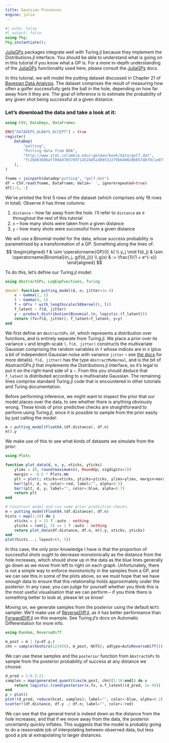 ```yaml
---
title: Gaussian Processes
engine: julia
---
```


```julia
#| echo: false
#| output: false
using Pkg;
Pkg.instantiate();
```

[JuliaGPs](https://github.com/JuliaGaussianProcesses/#welcome-to-juliagps) packages integrate well with Turing.jl because they implement the Distributions.jl
interface.
You should be able to understand what is going on in this tutorial if you know what a GP is.
For a more in-depth understanding of the
[JuliaGPs](https://github.com/JuliaGaussianProcesses/#welcome-to-juliagps) functionality
used here, please consult the
[JuliaGPs](https://github.com/JuliaGaussianProcesses/#welcome-to-juliagps) docs.

In this tutorial, we will model the putting dataset discussed in Chapter 21 of
[Bayesian Data Analysis](http://www.stat.columbia.edu/%7Egelman/book/).
The dataset comprises the result of measuring how often a golfer successfully gets the ball
in the hole, depending on how far away from it they are.
The goal of inference is to estimate the probability of any given shot being successful at a
given distance.

### Let's download the data and take a look at it:

```julia
using CSV, DataDeps, DataFrames

ENV["DATADEPS_ALWAYS_ACCEPT"] = true
register(
    DataDep(
        "putting",
        "Putting data from BDA",
        "http://www.stat.columbia.edu/~gelman/book/data/golf.dat",
        "fc28d83896af7094d765789714524d5a389532279b64902866574079c1a977cc",
    ),
)

fname = joinpath(datadep"putting", "golf.dat")
df = CSV.read(fname, DataFrame; delim=' ', ignorerepeated=true)
df[1:5, :]
```

We've printed the first 5 rows of the dataset (which comprises only 19 rows in total).
Observe it has three columns:

 1. `distance` -- how far away from the hole. I'll refer to `distance` as `d` throughout the rest of this tutorial
 2. `n` -- how many shots were taken from a given distance
 3. `y` -- how many shots were successful from a given distance

We will use a Binomial model for the data, whose success probability is parametrised by a
transformation of a GP. Something along the lines of:
$$
\begin{aligned}
f & \sim \operatorname{GP}(0, k) \\
y_j \mid f(d_j) & \sim \operatorname{Binomial}(n_j, g(f(d_j))) \\
g(x) & := \frac{1}{1 + e^{-x}}
\end{aligned}
$$

To do this, let's define our Turing.jl model:

```julia
using AbstractGPs, LogExpFunctions, Turing

@model function putting_model(d, n; jitter=1e-4)
    v ~ Gamma(2, 1)
    l ~ Gamma(4, 1)
    f = GP(v * with_lengthscale(SEKernel(), l))
    f_latent ~ f(d, jitter)
    y ~ product_distribution(Binomial.(n, logistic.(f_latent)))
    return (fx=f(d, jitter), f_latent=f_latent, y=y)
end
```

We first define an `AbstractGPs.GP`, which represents a distribution over functions, and
is entirely separate from Turing.jl.
We place a prior over its variance `v` and length-scale `l`.
`f(d, jitter)` constructs the multivariate Gaussian comprising the random variables
in `f` whose indices are in `d` (plus a bit of independent Gaussian noise with variance
`jitter` -- see [the docs](https://juliagaussianprocesses.github.io/AbstractGPs.jl/dev/api/#FiniteGP-and-AbstractGP)
for more details).
`f(d, jitter)` has the type `AbstractMvNormal`, and is the bit of AbstractGPs.jl that implements the
Distributions.jl interface, so it's legal to put it on the right-hand side
of a `~`.
From this you should deduce that `f_latent` is distributed according to a multivariate
Gaussian.
The remaining lines comprise standard Turing.jl code that is encountered in other tutorials
and Turing documentation.

Before performing inference, we might want to inspect the prior that our model places over
the data, to see whether there is anything obviously wrong.
These kinds of prior predictive checks are straightforward to perform using Turing.jl, since
it is possible to sample from the prior easily by just calling the model:

```julia
m = putting_model(Float64.(df.distance), df.n)
m().y
```

We make use of this to see what kinds of datasets we simulate from the prior:

```julia
using Plots

function plot_data(d, n, y, xticks, yticks)
    ylims = (0, round(maximum(n), RoundUp; sigdigits=2))
    margin = -0.5 * Plots.mm
    plt = plot(; xticks=xticks, yticks=yticks, ylims=ylims, margin=margin, grid=false)
    bar!(plt, d, n; color=:red, label="", alpha=0.5)
    bar!(plt, d, y; label="", color=:blue, alpha=0.7)
    return plt
end

# Construct model and run some prior predictive checks.
m = putting_model(Float64.(df.distance), df.n)
hists = map(1:20) do j
    xticks = j > 15 ? :auto : nothing
    yticks = rem(j, 5) == 1 ? :auto : nothing
    return plot_data(df.distance, df.n, m().y, xticks, yticks)
end
plot(hists...; layout=(4, 5))
```

In this case, the only prior knowledge I have is that the proportion of successful shots
ought to decrease monotonically as the distance from the hole increases, which should show
up in the data as the blue lines generally go down as we move from left to right on each
graph.
Unfortunately, there is not a simple way to enforce monotonicity in the samples from a GP,
and we can see this in some of the plots above, so we must hope that we have enough data to
ensure that this relationship holds approximately under the posterior.
In any case, you can judge for yourself whether you think this is the most useful
visualisation that we can perform -- if you think there is something better to look at,
please let us know!

Moving on, we generate samples from the posterior using the default `NUTS` sampler.
We'll make use of [ReverseDiff.jl](https://github.com/JuliaDiff/ReverseDiff.jl), as it has
better performance than [ForwardDiff.jl](https://github.com/JuliaDiff/ForwardDiff.jl/) on
this example. See Turing.jl's docs on Automatic Differentiation for more info.


```julia
using Random, ReverseDiff

m_post = m | (y=df.y,)
chn = sample(Xoshiro(123456), m_post, NUTS(; adtype=AutoReverseDiff()), 1_000, progress=false)
```

We can use these samples and the `posterior` function from `AbstractGPs` to sample from the
posterior probability of success at any distance we choose:

```julia
d_pred = 1:0.2:21
samples = map(generated_quantities(m_post, chn)[1:10:end]) do x
    return logistic.(rand(posterior(x.fx, x.f_latent)(d_pred, 1e-4)))
end
p = plot()
plot!(d_pred, reduce(hcat, samples); label="", color=:blue, alpha=0.2)
scatter!(df.distance, df.y ./ df.n; label="", color=:red)
```

We can see that the general trend is indeed down as the distance from the hole increases,
and that if we move away from the data, the posterior uncertainty quickly inflates.
This suggests that the model is probably going to do a reasonable job of interpolating
between observed data, but less good a job at extrapolating to larger distances.
